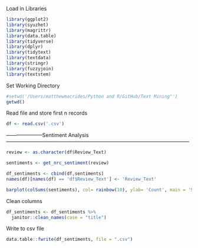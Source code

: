 Load in Libraries
```r
library(ggplot2)
library(syuzhet)
library(magrittr)
library(data.table)
library(tidyverse)
library(dplyr)
library(tidytext)
library(textdata)
library(stringr)
library(fuzzyjoin)
library(textstem)
```

Set Working Directory
```r
#setwd('/Users/matthewmacrides/Python and R/GitHub/Text Mining"')
getwd()
```

Read file and store first n records
```r
df <- read.csv('.csv')
```

---------------------Sentiment Analysis-----------------------------------------------------------------------------------------------------------
```r
review <- as.character(df$Review_Text)
```

```r
sentiments <- get_nrc_sentiment(review)
```

```r
df_sentiments <- cbind(df,sentiments)
names(df)[names(df) == 'df$Review_Text'] <- 'Review_Text'
```

```r
barplot(colSums(sentiments), col= rainbow(10), ylab= 'Count', main = 'Sentiment Scores for Disneyland Reviews')
```

Clean columns
```r
df_sentiments <- df_sentiments %>%
  janitor::clean_names(case = "title")
```

Write to csv file
```r
data.table::fwrite(df_sentiments, file = ".csv")
```